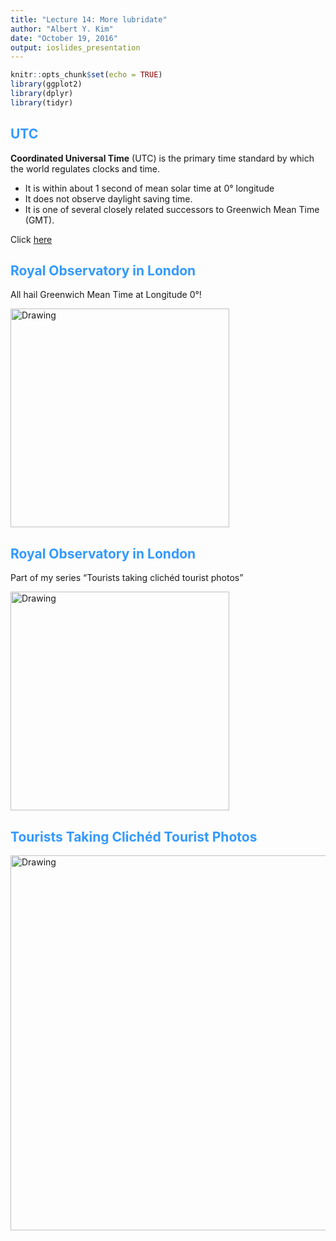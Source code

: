 ```yaml
---
title: "Lecture 14: More lubridate"
author: "Albert Y. Kim"
date: "October 19, 2016"
output: ioslides_presentation
---
```


<style>
h2 { 
 color: #3399ff;		
}
h3 { 
 color: #3399ff;		
}
slides > slide.backdrop {
  background: white;
}
</style>

```r
knitr::opts_chunk$set(echo = TRUE)
library(ggplot2)
library(dplyr)
library(tidyr)
```



## UTC

**Coordinated Universal Time** (UTC) is the primary time standard by which the
world regulates clocks and time.

* It is within about 1 second of mean solar time at 0° longitude
* It does not observe daylight saving time. 
* It is one of several closely related successors to Greenwich Mean Time (GMT).

Click [here](http://www.worldtimeserver.com/current_time_in_UTC.aspx)



## Royal Observatory in London

All hail Greenwich Mean Time at Longitude 0&deg;!

<img src="GMT.jpg" alt="Drawing" style="width: 350px;"/>



## Royal Observatory in London

Part of my series "Tourists taking clichéd tourist photos"

<img src="cliche.jpg" alt="Drawing" style="width: 350px;"/>



## Tourists Taking Clichéd Tourist Photos

<img src="pisa.jpg" alt="Drawing" style="width: 600px;"/>
